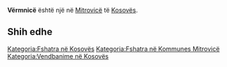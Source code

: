 {{Fshat në 
 | Emri                = Vërmnicë
 | EmriAlt                = 
 | NAME_SHORT_FORM=      
 | NAME_GENERIC=      
 | NAME_SORT_NAME_RO=      VERMNICE
 | FULL_NAME_RO = Vërmnicë
 | FULL_NAME_ND_RO=Vermnice
 | SORT_NAME_RG=VERMNICE
 | FULL_NAME_RG=Vërmnicë
 | FULL_NAME_ND_RG=Vermnice
 | SRP_NAME_SHORT_FORM=      
 | SRP_NAME_GENERIC=      
 | SRP_NAME_SORT_NAME_RO=      
 | SRP_FULL_NAME_RO = 
 | SRP_FULL_NAME_ND_RO=
 | SRP_SORT_NAME_RG=
 | SRP_FULL_NAME_RG=
 | SRP_FULL_NAME_ND_RG=
 | Emri (Rasa dhanore) = 
 | Figura              = 
 | Shteti              = Kosovo
 | Komuna              = Mitrovicë
 | Kodi postar         = 
 | Sipërfaqja          = 

 | Popullsia           = 

 | Regj. i popullsisë  = 
 | Dend. e popullsisë  = 
 | Faqja zyrtare       = 
 <!--- Koordinatat ----> 
 | Gjerësia            = 42.543611
 | Gjatësia            = 20.761944
 | Lartësia            = 
}}
'''Vërmnicë''' është një [[]] në [[Mitrovicë]] të [[Kosovës]].

<!-- == Gjeografia == -->
<!-- == Historia == -->
<!-- == Demografia == -->
== Shih edhe ==
{{Komuna Mitrovicë}}
{{Kosovo-Administrata-Cung}}

[[Kategoria:Fshatra në Kosovës]]
[[Kategoria:Fshatra në Kommunes Mitrovicë]]
[[Kategoria:Vendbanime në Kosovës]]
